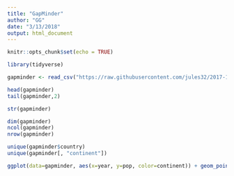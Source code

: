 ```yaml
---
title: "GapMinder"
author: "GG"
date: "3/13/2018"
output: html_document
---
```


```r
knitr::opts_chunk$set(echo = TRUE)
```


```r
library(tidyverse)
```

```r
gapminder <- read_csv("https://raw.githubusercontent.com/jules32/2017-11-30-MBARI/gh-pages/data/gapminder.csv")
```

```r
head(gapminder)
tail(gapminder,2)
```


```r
str(gapminder)
```

```r
dim(gapminder)
ncol(gapminder)
nrow(gapminder)
```

```r
unique(gapminder$country)
unique(gapminder[, "continent"])
```


```r
ggplot(data=gapminder, aes(x=year, y=pop, color=continent)) + geom_point() 
```




